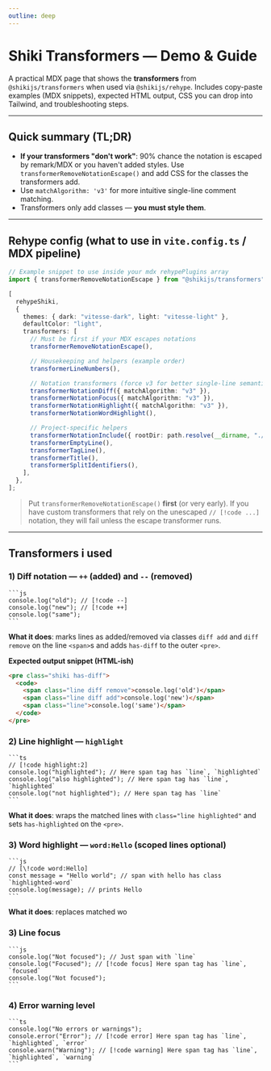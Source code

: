 ```yaml
---
outline: deep
---
```


# Shiki Transformers — Demo & Guide

A practical MDX page that shows the **transformers** from `@shikijs/transformers` when used via `@shikijs/rehype`. Includes copy-paste examples (MDX snippets), expected HTML output, CSS you can drop into Tailwind, and troubleshooting steps.

---

## Quick summary (TL;DR)

- **If your transformers "don't work"**: 90% chance the notation is escaped by remark/MDX or you haven't added styles. Use `transformerRemoveNotationEscape()` and add CSS for the classes the transformers add.
- Use `matchAlgorithm: 'v3'` for more intuitive single-line comment matching.
- Transformers only add classes — **you must style them**.

---

## Rehype config (what to use in `vite.config.ts` / MDX pipeline)

```ts
// Example snippet to use inside your mdx rehypePlugins array
import { transformerRemoveNotationEscape } from "@shikijs/transformers";

[
  rehypeShiki,
  {
    themes: { dark: "vitesse-dark", light: "vitesse-light" },
    defaultColor: "light",
    transformers: [
      // Must be first if your MDX escapes notations
      transformerRemoveNotationEscape(),

      // Housekeeping and helpers (example order)
      transformerLineNumbers(),

      // Notation transformers (force v3 for better single-line semantics)
      transformerNotationDiff({ matchAlgorithm: "v3" }),
      transformerNotationFocus({ matchAlgorithm: "v3" }),
      transformerNotationHighlight({ matchAlgorithm: "v3" }),
      transformerNotationWordHighlight(),

      // Project-specific helpers
      transformerNotationInclude({ rootDir: path.resolve(__dirname, "./src") }),
      transformerEmptyLine(),
      transformerTagLine(),
      transformerTitle(),
      transformerSplitIdentifiers(),
    ],
  },
];
```

> Put `transformerRemoveNotationEscape()` **first** (or very early). If you have custom transformers that rely on the unescaped `// [!code ...]` notation, they will fail unless the escape transformer runs.

---

## Transformers i used

### 1) Diff notation — `++` (added) and `--` (removed)

````mdx
```js
console.log("old"); // [!code --]
console.log("new"); // [!code ++]
console.log("same");
```
````

**What it does**: marks lines as added/removed via classes `diff add` and `diff remove` on the line `<span>`s and adds `has-diff` to the outer `<pre>`.

**Expected output snippet (HTML-ish)**

```html
<pre class="shiki has-diff">
  <code>
    <span class="line diff remove">console.log('old')</span>
    <span class="line diff add">console.log('new')</span>
    <span class="line">console.log('same')</span>
  </code>
</pre>
```

### 2) Line highlight — `highlight`

````mdx
```ts
// [!code highlight:2]
console.log("highlighted"); // Here span tag has `line`, `highlighted`
console.log("also highlighted"); // Here span tag has `line`, `highlighted`
console.log("not highlighted"); // Here span tag has `line`
```
````

**What it does**: wraps the matched lines with `class="line highlighted"` and sets `has-highlighted` on the `<pre>`.

### 3) Word highlight — `word:Hello` (scoped lines optional)

````mdx
```js
// [\!code word:Hello]
const message = "Hello world"; // span with hello has class `highlighted-word`
console.log(message); // prints Hello
```
````

**What it does**: replaces matched wo

### 3) Line focus

````mdx
```js
console.log("Not focused"); // Just span with `line`
console.log("Focused"); // [!code focus] Here span tag has `line`, `focused`
console.log("Not focused");
```
````

### 4) Error warning level

````mdx
```ts
console.log("No errors or warnings");
console.error("Error"); // [!code error] Here span tag has `line`, `highlighted`, `error`
console.warn("Warning"); // [!code warning] Here span tag has `line`, `highlighted`, `warning`
```
````
